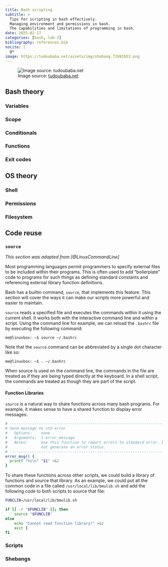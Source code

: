 ```yaml
---
title: Bash scripting
subtitle: >
  Tips for scripting in bash effectively.
  Managing environment and permissions in bash.
  The capabilities and limitations of programming in bash.
date: 2025-02-17
categories: [bash, lab-2]
bibliography: references.bib
nocite: |
  @*
image: https://tudoubaba.net/assets/img/shebang.72b91b53.png
---
```


:::{.column-margin}
![Image source: [tudoubaba.net](https://tudoubaba.net/ProgrammingHandbook/python/python_shebang.html)](https://tudoubaba.net/assets/img/shebang.72b91b53.png)
:::

## Bash theory

### Variables

### Scope

### Conditionals

### Functions

### Exit codes

## OS theory

### Shell

### Permissions

### Filesystem

## Code reuse

### `source`

_This section was adapted from [@LinuxCommandLine]_

Most programming languages permit programmers to specify external files to be included
within their programs. This is often used to add "boilerplate" code to programs for such
things as defining standard constants and referencing external library function
definitions.

Bash has a builtin command, `source`, that implements this feature. This section will
cover the ways it can make our scripts more powerful and easier to maintain.

`source` reads a specified file and executes the commands within it using the
current shell. It works both with the interactive command line and within a script. Using
the command line for example, we can reload the `.bashrc` file by executing the following
command:

`me@linuxbox: ~$ source ~/.bashrc`

Note that the `source` command can be abbreviated by a single dot character like so:

`me@linuxbox: ~$ . ~/.bashrc`

When source is used on the command line, the commands in the file are treated as if they
are being typed directly at the keyboard. In a shell script, the commands are treated as
though they are part of the script.

#### Function Libraries

`source` is a natural way to share functions across many bash programs.
For example, it makes sense to have a shared function to display error messages:

```bash {filename=bash}
# ---------------------------------------------------------------------------
# Send message to std error
#   Options:    none
#   Arguments:  1 error_message
#   Notes:      Use this function to report errors to standard error. Does
#               not generate an error status.
# ---------------------------------------------------------------------------
error_msg() {
  printf "%s\n" "$1" >&2
}
```

To share these functions across other scripts, we could build a library of functions and source that library. 
As an example, we could put all the common code in a file called `/usr/local/lib/bmulib.sh` and add the following code to both scripts to source that file:

```bash {filename=bash}
FUNCLIB=/usr/local/lib/bmulib.sh

if [[ -r "$FUNCLIB" ]]; then
    source "$FUNCLIB"
else
    echo "Cannot read function library!" >&2
    exit 1
fi
```

### Scripts

### Shebangs
